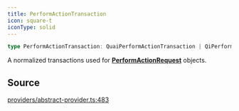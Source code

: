 ```yaml
---
title: PerformActionTransaction
icon: square-t
iconType: solid
---
```


```ts
type PerformActionTransaction: QuaiPerformActionTransaction | QiPerformActionTransaction;
```

A normalized transactions used for [**PerformActionRequest**](/sdk/content/type-aliases/PerformActionRequest) objects.

## Source

[providers/abstract-provider.ts:483](https://github.com/dominant-strategies/quais.js/blob/7c3e9bc54d6f1274e27362fc6bf66140de7d80eb/src/providers/abstract-provider.ts#L483)
